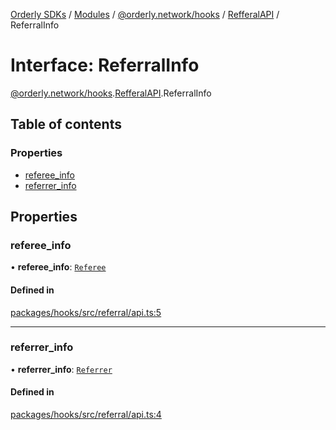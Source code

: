 [Orderly SDKs](/sdks/tech-doc/README) / [Modules](/sdks/tech-doc/modules) / [@orderly.network/hooks](/sdks/tech-doc/modules/orderly_network_hooks) / [RefferalAPI](/sdks/tech-doc/modules/orderly_network_hooks.RefferalAPI) / ReferralInfo

# Interface: ReferralInfo

[@orderly.network/hooks](/sdks/tech-doc/modules/orderly_network_hooks).[RefferalAPI](/sdks/tech-doc/modules/orderly_network_hooks.RefferalAPI).ReferralInfo

## Table of contents

### Properties

- [referee\_info](/sdks/tech-doc/interfaces/orderly_network_hooks.RefferalAPI.ReferralInfo#referee_info)
- [referrer\_info](/sdks/tech-doc/interfaces/orderly_network_hooks.RefferalAPI.ReferralInfo#referrer_info)

## Properties

### referee\_info

• **referee\_info**: [`Referee`](/sdks/tech-doc/modules/orderly_network_hooks.RefferalAPI#referee)

#### Defined in

[packages/hooks/src/referral/api.ts:5](https://github.com/OrderlyNetwork/js-sdk/blob/b90fff4/packages/hooks/src/referral/api.ts#L5)

___

### referrer\_info

• **referrer\_info**: [`Referrer`](../modules/orderly_network_hooks.RefferalAPI#referrer)

#### Defined in

[packages/hooks/src/referral/api.ts:4](https://github.com/OrderlyNetwork/js-sdk/blob/b90fff4/packages/hooks/src/referral/api.ts#L4)
